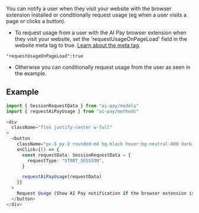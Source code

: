 You can notify a user when they visit your website with the browser extension installed or conditionally request usage (eg when a user visits a page or clicks a button). 
- To request usage from a user with the AI Pay browser extension when they visit your website, set the 'requestUsageOnPageLoad' field in the website meta tag to true. [Learn about the meta tag](/getting-started/installation).
```
"requestUsageOnPageLoad":true
```
- Otherwise you can conditionally request usage from the user as seen in the example.

## Example

<RequestUsageExample />

```typescript
import { SessionRequestData } from "ai-pay/models"
import { requestAiPayUsage } from "ai-pay/methods"

<div
  className="flex justify-center w-full"
>
  <button
    className="px-5 py-2 rounded-md bg-black hover:bg-neutral-800 dark:bg-white dark:hover:bg-neutral-200 text-white dark:text-black font-semibold transition-colors"
    onClick={() => {
      const requestData: SessionRequestData = {
        requestType: "START_SESSION",
      }

      requestAiPayUsage(requestData)
    }}
  >
    Request Usage (Show AI Pay notification if the browser extension is installed)
  </button>
</div>
```